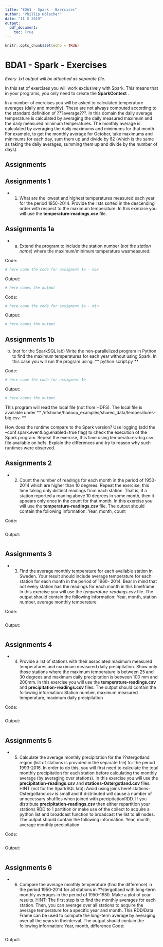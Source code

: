 ```yaml
---
title: "BDA1 - Spark - Exercises"
author: "Phillip Hölscher"
date: "11 5 2019"
output: 
  pdf_document: 
    toc: True
---
```


```r
knitr::opts_chunk$set(echo = TRUE)
```

\newpage

# BDA1 - Spark - Exercises

*Every .txt output will be attached as separate file.* 

In this set of exercises you will work exclusively with Spark. This means that in your programs, you only need to create the **SparkContext** .

In a number of exercises you will be asked to calculated temperature averages (daily and monthly). These are not always computed according to the standard definition of ???average???. In this domain the daily average temperature is calculated by averaging the daily measured maximum and the daily measured minimum temperatures. The monthly average is calculated by averaging the daily maximums and minimums for that month. For example, to get the monthly average for October, take maximums and minimums for each day, sum them up and divide by 62 (which is the same as taking the daily averages, summing them up and divide by the number of days).

## Assignments

## Assignments 1
- 1) What are the lowest and highest temperatures measured each year for the period 1950-2014. Provide the lists sorted in the descending order with respect to the maximum temperature. In this exercise you will use the **temperature-readings.csv**  file.

## Assignments 1a
- a) Extend the program to include the station number (*not the station name*) where the maximum/minimum temperature wasmeasured.

Code:
```r
# here come the code for assigment 1a - max


```

Output:
```r
# here comes the output


```

\newpage

Code:
```r
# here come the code for assigment 1a - min


```

Output:
```r
# here comes the output


```


\newpage
## Assignments 1b
b) (not for the SparkSQL lab) Write the non-parallelized program in Python to find the maximum temperatures for each year without using Spark. In this case you will run the program using:
** python script.py **

Code:
```r
# here come the code for assigment 1b


```

Output:
```r
# here comes the output


```


This program will read the local file (not from HDFS). The local file is available under
** /nfshome/hadoop_examples/shared_data/temperatures-big.csv. **

How does the runtime compare to the Spark version? Use logging (add the --conf spark.eventLog.enabled=true flag) to check the execution of the Spark program. Repeat the exercise, this time using temperatures-big.csv file available on hdfs. Explain the differences and try to reason why such runtimes were observed.

\newpage
## Assignments 2
- 2) Count the number of readings for each month in the period of 1950-2014 which are higher than 10 degrees. Repeat the exercise, this time taking only distinct readings from each station. That is, if a station reported a reading above 10 degrees in some month, then it appears only once in the count for that month.
In this exercise you will use the **temperature-readings.csv** file. The output should contain the following information:
Year, month, count

Code:
```r

```

Output:
```r

```

\newpage
## Assignments 3
- 3) Find the average monthly temperature for each available station in Sweden. Your result should include average temperature for each station for each month in the period of 1960- 2014. Bear in mind that not every station has the readings for each month in this timeframe. In this exercise you will use the *temperature-readings.csv* file.
The output should contain the following information:
Year, month, station number, average monthly temperature

Code:
```r

```

Output:
```r

```

\newpage
## Assignments 4
- 4) Provide a list of stations with their associated maximum measured temperatures and maximum measured daily precipitation. Show only those stations where the maximum temperature is between 25 and 30 degrees and maximum daily precipitation is between 100 mm and 200mm.
In this exercise you will use the **temperature-readings.csv** and **precipitation-readings.csv** files.
The output should contain the following information:
Station number, maximum measured temperature, maximum daily precipitation

Code:
```r

```

Output:
```r

```

\newpage
## Assignments 5
- 5) Calculate the average monthly precipitation for the ??stergotland region (list of stations is provided in the separate file) for the period 1993-2016. In order to do this, you will first need to calculate the total monthly precipitation for each station before calculating the monthly average (by averaging over stations).
In this exercise you will use the **precipitation-readings.csv** and **stations-Ostergotland.csv** files. HINT (not for the SparkSQL lab): Avoid using joins here! stations-Ostergotland.csv is small and if distributed will cause a number of unnecessary shuffles when joined with precipitationRDD. If you distribute **precipitation-readings.csv** then either repartition your stations RDD to 1 partition or make use of the collect to acquire a python list and broadcast function to broadcast the list to all nodes.
The output should contain the following information: Year, month, average monthly precipitation

Code:
```r

```

Output:
```r

```


\newpage
## Assignments 6
- 6) Compare the average monthly temperature (find the difference) in the period 1950-2014 for all stations in ??stergotland with long-term monthly averages in the period of 1950-1980. Make a plot of your results.
HINT: The first step is to find the monthly averages for each station. Then, you can average over all stations to acquire the average temperature for a specific year and month. This RDD/Data Frame can be used to compute the long-term average by averaging over all the years in theinterval.
The output should contain the following information: Year, month, difference
Code:

```r

```

Output:
```r

```